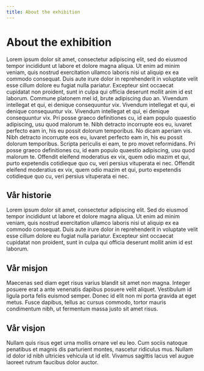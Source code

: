 ```yaml
---
title: About the exhibition
---
```


# About the exhibition

Lorem ipsum dolor sit amet, consectetur adipiscing elit, sed do eiusmod tempor incididunt ut labore et dolore magna aliqua. Ut enim ad minim veniam, quis nostrud exercitation ullamco laboris nisi ut aliquip ex ea commodo consequat. Duis aute irure dolor in reprehenderit in voluptate velit esse cillum dolore eu fugiat nulla pariatur. Excepteur sint occaecat cupidatat non proident, sunt in culpa qui officia deserunt mollit anim id est laborum. Commune platonem mel id, brute adipiscing duo an. Vivendum intellegat et qui, ei denique consequuntur vix. Vivendum intellegat et qui, ei denique consequuntur vix. Vivendum intellegat et qui, ei denique consequuntur vix. Pri posse graeco definitiones cu, id eam populo quaestio adipiscing, usu quod malorum te. Nibh detracto incorrupte eos eu, iuvaret perfecto eam in, his eu possit dolorum temporibus. No dicam aperiam vis. Nibh detracto incorrupte eos eu, iuvaret perfecto eam in, his eu possit dolorum temporibus. Scripta periculis ei eam, te pro movet reformidans. Pri posse graeco definitiones cu, id eam populo quaestio adipiscing, usu quod malorum te. Offendit eleifend moderatius ex vix, quem odio mazim et qui, purto expetendis cotidieque quo cu, veri persius vituperata ei nec. Offendit eleifend moderatius ex vix, quem odio mazim et qui, purto expetendis cotidieque quo cu, veri persius vituperata ei nec.

## Vår historie

Lorem ipsum dolor sit amet, consectetur adipiscing elit. Sed do eiusmod tempor incididunt ut labore et dolore magna aliqua. Ut enim ad minim veniam, quis nostrud exercitation ullamco laboris nisi ut aliquip ex ea commodo consequat. Duis aute irure dolor in reprehenderit in voluptate velit esse cillum dolore eu fugiat nulla pariatur. Excepteur sint occaecat cupidatat non proident, sunt in culpa qui officia deserunt mollit anim id est laborum.

## Vår misjon

Maecenas sed diam eget risus varius blandit sit amet non magna. Integer posuere erat a ante venenatis dapibus posuere velit aliquet. Vestibulum id ligula porta felis euismod semper. Donec id elit non mi porta gravida at eget metus. Fusce dapibus, tellus ac cursus commodo, tortor mauris condimentum nibh, ut fermentum massa justo sit amet risus.

## Vår visjon

Nullam quis risus eget urna mollis ornare vel eu leo. Cum sociis natoque penatibus et magnis dis parturient montes, nascetur ridiculus mus. Nullam id dolor id nibh ultricies vehicula ut id elit. Vivamus sagittis lacus vel augue laoreet rutrum faucibus dolor auctor.

